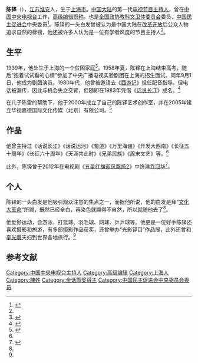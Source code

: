 '''陈铎'''（{{bd|1939年|4月}}），[[江苏|江苏]][[淮安|淮安]]人，生于[[上海市|上海市]]。[[中国大陆|中国大陆]]的第一代[[电视节目主持人|电视节目主持人]]，曾在[[中国中央电视台|中国中央电视台]]工作，[[高级编辑|高级编辑]][[职称|职称]]，也是[[中國人民政治協商會議全國委員會教科衛體委員會|全国政协教科文卫体委员会]]委员、[[中国民主促进会|中国民主促进会]]中央委员<ref>{{cite news|url=http://www.cppcc.gov.cn/zxww/2012/05/04/ARTI1336117512725523.shtml|title=陈铎：爱情在友谊中自然发生|publisher=中国人民政治協商會議全國委員會|date=2012-05-04|accessdate=2021-11-30|archive-date=2021-12-22|archive-url=https://web.archive.org/web/20211222081045/http://www.cppcc.gov.cn/zxww/2012/05/04/ARTI1336117512725523.shtml|dead-url=no}}</ref>。陈铎的一头白发曾被认为是中国大陆在[[改革开放|改革开放]]后公众人物追求自然的标榜，他还被许多人认为是一位有学者风度的节目主持人<ref name=东方/>。

==生平==

1939年，他处生于上海的一个贫困家庭<ref name=东方>{{cite news|url=http://dfcxb.com/html/2018-02/09/content_4_1.htm|title=陈铎：年轻的秘诀是每天接触新鲜事物
|publisher=东方城乡报|accessdate=2022-03-16|date=2018-02-09}}</ref>。1958年夏，陈铎在上海结束高考，随后“抱着试试看的心情”参加了中央广播电视实验剧团在上海的招生面试。同年9月1日，他成为剧团演员。1980年代，他曾被邀请去《[[西游记_(中国中央电视台出品电视剧)|西游记]]》担任配音指导，但电话被漏传，因此与机会失之交臂，但随即在1983年凭借《[[话说长江|话说长江]]》成名。<ref name=央广>{{cite news|url=http://www.cnr.cn/bj/quwj/20220316/t20220316_525768027.shtml|title=陈铎：我的朋友，我想邀你共赏那段时光
|publisher=央广网|date=2022-03-16}}</ref>

在儿子陈雷的帮助下，他于2000年成立了自己的陈铎艺术创作室，并在2005年建立华视嘉德国际文化传媒（北京）有限公司。<ref name=人民>{{cite news|url=http://culture.people.com.cn/n1/2016/0805/c22219-28612577.html|title=77岁老艺术家陈铎：保持好状态的秘诀靠“马不停蹄”
|publisher=人民网|accessdate=2022-03-16|date=2016-08-05}}</ref>

==作品==
他曾主持过《话说长江》《话说运河》《蜀道》《万里海疆》《开发大西南》《长征五十周年》《长征六十周年》《天涯共此时》《兄弟民族》《周末文艺》等。<ref name=东方/>

此外，陈铎曾于2012年在电视剧《[[五星红旗迎风飘扬2|五星红旗迎风飘扬2]]》中饰演[[乔冠华|乔冠华]]<ref>{{cite news|url=https://www.sohu.com/a/497074421_362042|title=“祝所有的事情都像这段发言一样有底气！”|publisher=央广网|date=2021-10-25|accessdate=2021-10-30|archive-date=2021-11-04|archive-url=https://web.archive.org/web/20211104052035/https://www.sohu.com/a/497074421_362042|dead-url=no}}</ref>。

== 个人 ==
陈铎的一头白发是他吸引观众注意的焦点之一，而据他所说，他的白发是拜“[[文化大革命|文化大革命]]”所赐，既然已经全白，再染色就顯得不自然，所以就随他去了<ref name=东方/>。

他爱好运动，会游泳，打篮球、羽毛球、网球、乒乒球等。他更是一位好手陈铎还喜欢摄影和旅游，有多部摄影作品获奖，还曾举办“光影铎目”作品展，此外还曾和[[李光羲|李光羲]]夫妇到世界各地旅行。<ref name=央广/>

== 参考文献 ==
{{Reflist|1}}

[[Category:中国中央电视台主持人|Category:中国中央电视台主持人]]
[[Category:高级编辑|Category:高级编辑]]
[[Category:上海人|Category:上海人]]
[[Category:陳姓|Category:陳姓]]
[[Category:金话筒奖得主|Category:金话筒奖得主]]
[[Category:中国民主促进会中央委员会委员|Category:中国民主促进会中央委员会委员]]